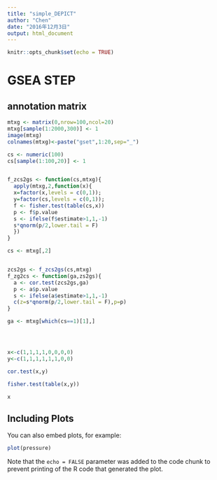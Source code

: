 ```yaml
---
title: "simple_DEPICT"
author: "Chen"
date: "2016年12月3日"
output: html_document
---
```


```r
knitr::opts_chunk$set(echo = TRUE)
```

# GSEA STEP

## annotation matrix

```r
mtxg <- matrix(0,nrow=100,ncol=20)
mtxg[sample(1:2000,300)] <- 1 
image(mtxg)
colnames(mtxg)<-paste("gset",1:20,sep="_")

cs <- numeric(100)
cs[sample(1:100,20)] <- 1


f_zcs2gs <- function(cs,mtxg){
  apply(mtxg,2,function(x){
  x=factor(x,levels = c(0,1));
  y=factor(cs,levels = c(0,1));
  f <- fisher.test(table(cs,x))
  p <- f$p.value
  s <- ifelse(f$estimate>1,1,-1)
  s*qnorm(p/2,lower.tail = F)
  })
}

cs <- mtxg[,2]


zcs2gs <- f_zcs2gs(cs,mtxg)
f_zg2cs <- function(ga,zs2gs){
  a <- cor.test(zcs2gs,ga)
  p <- a$p.value
  s <- ifelse(a$estimate>1,1,-1)
  c(z=s*qnorm(p/2,lower.tail = F),p=p)
}

ga <- mtxg[which(cs==1)[1],]




x<-c(1,1,1,1,0,0,0,0)
y<-c(1,1,1,1,1,1,0,0)

cor.test(x,y)

fisher.test(table(x,y))

x


```

## Including Plots

You can also embed plots, for example:

```r
plot(pressure)
```

Note that the `echo = FALSE` parameter was added to the code chunk to prevent printing of the R code that generated the plot.
